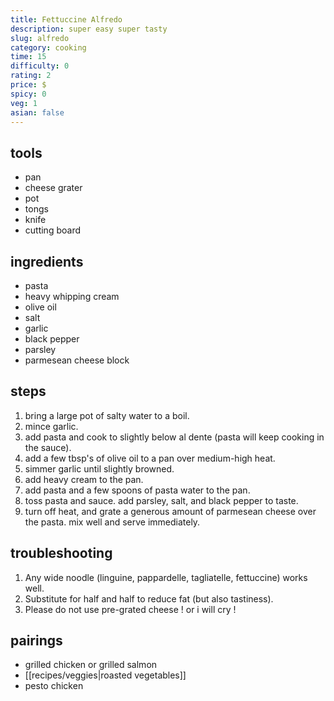 ```yaml
---
title: Fettuccine Alfredo
description: super easy super tasty
slug: alfredo
category: cooking
time: 15
difficulty: 0
rating: 2
price: $
spicy: 0
veg: 1
asian: false
---
```


## tools
- pan
- cheese grater
- pot
- tongs
- knife
- cutting board

## ingredients
- pasta <Footnote n='1' client:idle />
- heavy whipping cream <Footnote n='2' client:idle />
- olive oil
- salt
- garlic
- black pepper
- parsley
- parmesean cheese block <Footnote n='3' client:idle />

## steps
1. bring a large pot of salty water to a boil.
2. mince garlic.
3. add pasta and cook to slightly below al dente (pasta will keep cooking in the sauce).
4. add a few tbsp's of olive oil to a pan over medium-high heat.
5. simmer garlic until slightly browned.
6. add heavy cream to the pan.
7. add pasta and a few spoons of pasta water to the pan.
8. toss pasta and sauce. add parsley, salt, and black pepper to taste.
9. turn off heat, and grate a generous amount of parmesean cheese over the pasta. mix well and serve immediately.

## troubleshooting
1. <FootnoteRef n='1' client:idle>Any wide noodle (linguine, pappardelle, tagliatelle, fettuccine) works well.</FootnoteRef>
2. <FootnoteRef n='2' client:idle>Substitute for half and half to reduce fat (but also tastiness).</FootnoteRef>
2. <FootnoteRef n='3' client:idle>Please do not use pre-grated cheese ! or i will cry !</FootnoteRef>

## pairings
 - grilled chicken or grilled salmon
 - [[recipes/veggies|roasted vegetables]]
 - pesto chicken